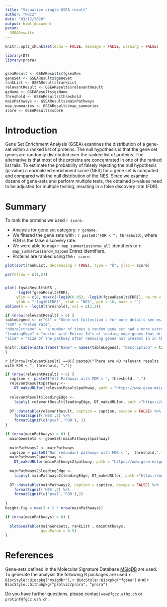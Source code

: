 ```yaml
---
title: "Visualize single GSEA result"
author: "FGCZ"
date: "03/12/2020"
output: html_document
param:
  GSEAResults
---
```


```r

knitr::opts_chunk$set(echo = FALSE, message = FALSE, warning = FALSE)
```


```r
library(DT)
library(prora)


gseaResult <- GSEAResults$fgseaRes
geneSet <- GSEAResults$geneSet
rankList <- GSEAResults$rankList
relevantResult <- GSEAResults$relevantResult
gsName <- GSEAResults$gsName
threshold <- GSEAResults$threshold
mainPathways <- GSEAResults$mainPathways
map_summaries <- GSEAResults$map_summaries
score <- GSEAResults$score

```

# Introduction

Gene Set Enrichment Analysis (GSEA) examines the distribution of a gene-set within a ranked list of proteins. The null hypothesis is that the gene set genes are randomly distributed over the ranked list of proteins. The alternative is that most of the proteins are concentrated in one of the ranked list tails. To estimate the probability of falsely rejecting the null hypothesis (p-value) a normalized enrichment score (NES) for a gene set is computed and compared with the null distribution of the NES. Since we examine dozens of gene-sets and perform multiple tests, the obtained p-values need to be adjusted for multiple testing, resulting in a false discovery rate (FDR).

# Summary

To rank the proteins we used `r score`. 

- Analysis for gene set category: `r gsName`.
- We filtered the gene sets with : `r paste0("FDR < ", threshold)`, where FDR is the false discovery rate.
- We were able to map `r map_summaries$nrow_all` identifiers to `r map_summaries$nrow_mapped` Entrez identifiers.
- Proteins are ranked using the `r score`.


```r
plot(sort(rankList, decreasing = TRUE), type = "h", ylab = score)

```


```r
par(mfrow = c(1,2))


plot( fgseaResult$NES ,
     -log10(fgseaResult$FDR),
     ylim = c(0, max(c(-log10(0.05), -log10(fgseaResult$FDR)), na.rm = TRUE)),
     ylab = "-log10(FDR)", xlab = "NES", pch = 16, main = "")
abline(h = -log10(threshold), col = c(2,3))
```

```r
if (nrow(relevantResult) > 0) {
tableLegend <- c("GS" = "Gene-set Collection : for more details see msigdb.org",
"FDR" = "False rate",
"nMoreExtreme" =  "a number of times a random gene set had a more extreme enrichment score value",
"leadingEdge" = "vector with Entrez Id's of leading edge genes that drive the enrichment.",
"size" = "size of the pathway after removing genes not present in in the protein list")

knitr::kable(data.frame("Name" = names(tableLegend), "Description" = tableLegend), caption = "Column Descriptions.")
}
```


`r if(nrow(relevantResult) ==0){ paste0("There are NO relevant results with FDR < ", threshold, ".")} `

```r
if (nrow(relevantResult) > 0) {
  caption <- paste0("All Pathways with FDR < ", threshold, ".")
  relevantResult$pathway <-
    DT_makeURLfor(relevantResult$pathway, path = "https://www.gsea-msigdb.org/gsea/msigdb/cards/")
  
  relevantResult$leadingEdge <-
    lapply( relevantResult$leadingEdge, DT_makeURLfor, path ="https://www.ncbi.nlm.nih.gov/gene/")
  
  DT::datatable(relevantResult, caption = caption, escape = FALSE) %>% 
    formatSignif('NES',2) %>%
    formatSignif(c('pval','FDR'), 2)
}
```



```r
if (nrow(mainPathways) > 0) {
  mainGeneSets <- geneSet[mainPathways$pathway]
  
  mainPathways2 <- mainPathways
  caption = paste0("Non redundant pathways with FDR < ",  threshold,".")
  mainPathways2$pathway <-
    DT_makeURLfor(mainPathways2$pathway, path = "https://www.gsea-msigdb.org/gsea/msigdb/cards/")
  
  mainPathways2$leadingEdge <-
    lapply( mainPathways2$leadingEdge, DT_makeURLfor, path ="https://www.ncbi.nlm.nih.gov/gene/")
  
  DT::datatable(mainPathways2, caption = caption, escape = FALSE) %>%
    formatSignif('NES',2) %>%
    formatSignif(c('pval','FDR'),2)
  
}
height.fig = max(3 + 2 * nrow(mainPathways))

```


```r
if (nrow(mainPathways) > 0) {
  
  plotGseaTable(mainGeneSets, rankList , mainPathways,
                gseaParam = 0.5)
}

```

# References

Gene-sets defined in the Molecular Signature Database [MSigDB](http://www.gsea-msigdb.org/) are used.
To generate the analysis the following R packages are used `r BiocStyle::Biocpkg("msigdbr")`,
`r BiocStyle::Biocpkg("fgsea")` and `r BiocStyle::Githubpkg("protviz/prora", "prora")`

Do you have further questions, please contact `wew@fgcz.ethz.ch` or `protinf@fgcz.uzh.ch`.


